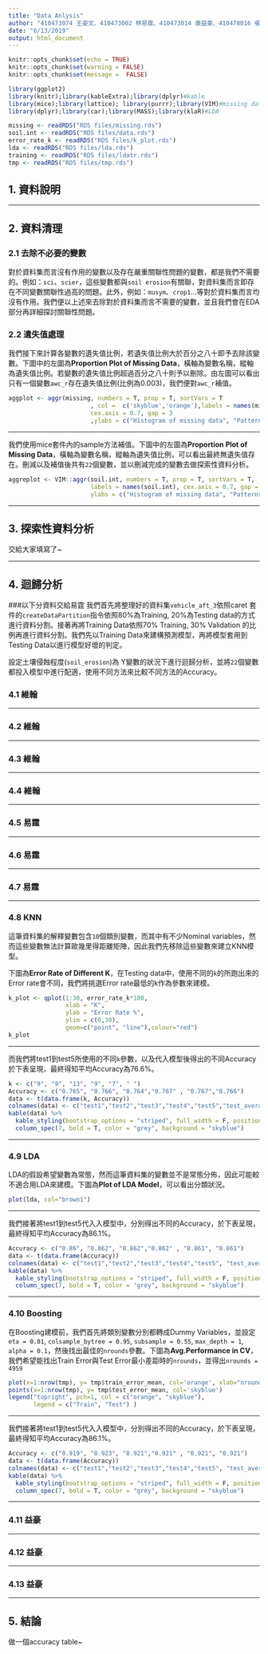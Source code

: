 ---
title: "Data Anlysis"
author: "410473074 王姿文、410473002 林易霆、410473014 康益豪、410478016 張維翰"
date: "6/13/2019"
output: html_document
---

```{r setup, include=FALSE}
knitr::opts_chunk$set(echo = TRUE)
knitr::opts_chunk$set(warning = FALSE)
knitr::opts_chunk$set(message =  FALSE)
```

```{r library, include=FALSE}
library(ggplot2)
library(knitr);library(kableExtra);library(dplyr)#kable
library(mice);library(lattice); library(purrr);library(VIM)#missing data
library(dplyr);library(car);library(MASS);library(klaR)#LDA

```

```{r, include = FALSE}
missing <- readRDS("RDS files/missing.rds")
soil.int <- readRDS("RDS files/data.rds")
error_rate_k <- readRDS("RDS files/k_plot.rds")
lda <- readRDS("RDS files/lda.rds")
training <- readRDS("RDS files/ldatr.rds")
tmp <- readRDS("RDS files/tmp.rds")

```

## 1. 資料說明



-------------------------------------------------

## 2. 資料清理

### 2.1 去除不必要的變數

對於資料集而言沒有作用的變數以及存在嚴重關聯性問題的變數，都是我們不需要的。例如：`sci `、`scier `，這些變數都與`soil erosion`有關聯，對資料集而言即存在不同變數關聯性過高的問題。此外，例如：`musym`、`crop1`...等對於資料集而言均沒有作用。我們便以上述來去除對於資料集而言不需要的變數，並且我們會在EDA部分再詳細探討關聯性問題。

### 2.2 遺失值處理

我們接下來計算各變數的遺失值比例，若遺失值比例大於百分之八十即予去除該變數。下圖中的左圖為**Proportion Plot of Missing Data**，橫軸為變數名稱，縱軸為遺失值比例。若變數的遺失值比例超過百分之八十則予以刪除。由左圖可以看出只有一個變數`awc_r`存在遺失值比例(比例為0.003)，我們便對`awc_r`補值。

```{r, echo=FALSE,results='hide',fig.keep='all', fig.align='center',out.extra='angle=90'}
aggplot <- aggr(missing, numbers = T, prop = T, sortVars = T
                       , col =  c('skyblue','orange'),labels = names(missing),
                       cex.axis = 0.7, gap = 3
                       ,ylabs = c("Histogram of missing data", "Patterns"))
```

-------------------------------------------------

我們使用mice套件內的sample方法補值。下圖中的左圖為**Proportion Plot of Missing Data**，橫軸為變數名稱，縱軸為遺失值比例，可以看出最終無遺失值存在。刪減以及補值後共有`22`個變數，並以刪減完成的變數去做探索性資料分析。

```{r, echo=FALSE,results='hide',fig.keep='all', fig.align='center',out.extra='angle=90'}
aggreplot <- VIM::aggr(soil.int, numbers = T, prop = T, sortVars = T,
                       labels = names(soil.int), cex.axis = 0.7, gap = 3,
                       ylabs = c("Histogram of missing data", "Patterns"))
```

-------------------------------------------------

## 3. 探索性資料分析

交給大家填寫了~

-------------------------------------------------

## 4. 迴歸分析

###以下分資料交給易霆
我們首先將整理好的資料集`vehicle_aft_3`依照caret 套件的`createDataPartition`指令依照80%為Training, 20%為Testing data的方式進行資料分割。接著再將Training Data依照70% Training, 30% Validation 的比例再進行資料分割。我們先以Training Data來建構預測模型，再將模型套用到Testing Data以進行模型好壞的判定。

設定土壤侵蝕程度(`soil_erosion`)為 Y變數的狀況下進行迴歸分析，並將`22`個變數都投入模型中進行配適，使用不同方法來比較不同方法的Accuracy。

### 4.1 維翰

-------------------------------------------------

### 4.2 維翰

-------------------------------------------------

### 4.3 維翰

-------------------------------------------------

### 4.4 維翰

-------------------------------------------------

### 4.5 易霆

-------------------------------------------------

### 4.6 易霆

-------------------------------------------------

### 4.7 易霆

-------------------------------------------------

### 4.8 KNN

這筆資料集的解釋變數包含`10`個類別變數，而其中有不少Nominal variables，然而這些變數無法計算歐幾里得距離矩陣，因此我們先移除這些變數來建立KNN模型。

下圖為**Error Rate of Different K**，在Testing data中，使用不同的`k`的所跑出來的Error rate會不同，我們將挑選Error rate最低的k作為參數來建模。

```{r, echo=FALSE}
k_plot <- qplot(1:30, error_rate_k*100, 
                xlab = "K",
                ylab = "Error Rate %",
                ylim = c(0,30), 
                geom=c("point", "line"),colour="red")
k_plot
```

-------------------------------------------------

而我們將test1到test5所使用的不同`k`參數，以及代入模型後得出的不同Accuracy於下表呈現，最終得知平均Accuracy為76.6%。

```{r, echo=FALSE}
k <- c("9", "9", "13", "9", "7", " ")
Accuracy <- c("0.765", "0.766", "0.764","0.767" , "0.767","0.766")
data <- t(data.frame(k, Accuracy))
colnames(data) <- c("test1","test2","test3","test4","test5","test_average")
kable(data) %>%
  kable_styling(bootstrap_options = "striped", full_width = F, position = "center") %>%
  column_spec(7, bold = T, color = "grey", background = "skyblue")
```
-------------------------------------------------

### 4.9 LDA

LDA的假設希望變數為常態，然而這筆資料集的變數並不是常態分佈，因此可能較不適合用LDA來建模。下圖為**Plot of LDA Model**，可以看出分類狀況。

```{r, echo=FALSE}
plot(lda, col="brown1")
```

-------------------------------------------------

我們接著將test1到test5代入入模型中，分別得出不同的Accuracy，於下表呈現，最終得知平均Accuracy為86.1%。

```{r, echo=FALSE}
Accuracy <- c("0.86", "0.862", "0.862","0.862" , "0.861", "0.861")
data <- t(data.frame(Accuracy))
colnames(data) <- c("test1","test2","test3","test4","test5", "test_average")
kable(data) %>%
  kable_styling(bootstrap_options = "striped", full_width = F, position = "center") %>%
  column_spec(7, bold = T, color = "grey", background = "skyblue")
```

-------------------------------------------------

### 4.10 Boosting

在Boosting建模前，我們首先將類別變數分別都轉成Dummy Variables，並設定`eta = 0.01`, `colsample_bytree = 0.95`, `subsample = 0.55`, `max_depth = 1`, `alpha = 0.1`，然後找出最佳的`nrounds`參數。下圖為**Avg.Performance in CV**，我們希望能找出Train Error與Test Error最小差距時的`nrounds`，並得出`nrounds = 4959
`
```{r, echo=FALSE}
plot(x=1:nrow(tmp), y= tmp$train_error_mean, col='orange', xlab="nround", ylab="Error rate", main="Avg.Performance in CV") 
points(x=1:nrow(tmp), y= tmp$test_error_mean, col='skyblue') 
legend("topright", pch=1, col = c("orange", "skyblue"), 
       legend = c("Train", "Test") )
```

-------------------------------------------------

我們接著將test1到test5代入入模型中，分別得出不同的Accuracy，於下表呈現，最終得知平均Accuracy為86.1%。

```{r, echo=FALSE}
Accuracy <- c("0.919", "0.923", "0.921","0.921" , "0.921", "0.921")
data <- t(data.frame(Accuracy))
colnames(data) <- c("test1","test2","test3","test4","test5", "test_average")
kable(data) %>%
  kable_styling(bootstrap_options = "striped", full_width = F, position = "center") %>%
  column_spec(7, bold = T, color = "grey", background = "skyblue")
```

-------------------------------------------------

### 4.11 益豪

-------------------------------------------------

### 4.12 益豪

-------------------------------------------------

### 4.13 益豪

-------------------------------------------------

## 5. 結論

做一個accuracy table~